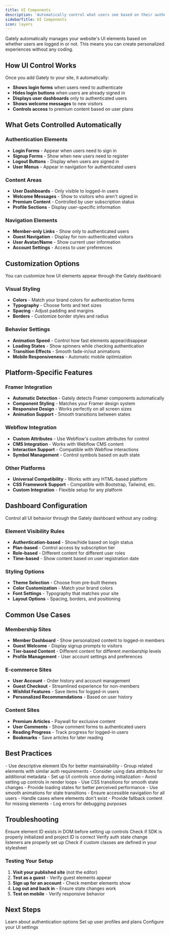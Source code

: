 ```yaml
---
title: UI Components
description: 'Automatically control what users see based on their authentication status'
sidebarTitle: UI Components
icon: layers
---
```


Gately automatically manages your website's UI elements based on whether users are logged in or not. This means you can create personalized experiences without any coding.

## How UI Control Works

Once you add Gately to your site, it automatically:

- **Shows login forms** when users need to authenticate
- **Hides login buttons** when users are already signed in
- **Displays user dashboards** only to authenticated users
- **Shows welcome messages** to new visitors
- **Controls access** to premium content based on user plans

## What Gets Controlled Automatically

### Authentication Elements
- **Login Forms** - Appear when users need to sign in
- **Signup Forms** - Show when new users need to register
- **Logout Buttons** - Display when users are signed in
- **User Menus** - Appear in navigation for authenticated users

### Content Areas
- **User Dashboards** - Only visible to logged-in users
- **Welcome Messages** - Show to visitors who aren't signed in
- **Premium Content** - Controlled by user subscription status
- **Profile Sections** - Display user-specific information

### Navigation Elements
- **Member-only Links** - Show only to authenticated users
- **Guest Navigation** - Display for non-authenticated visitors
- **User Avatar/Name** - Show current user information
- **Account Settings** - Access to user preferences

## Customization Options

You can customize how UI elements appear through the Gately dashboard:

### Visual Styling
- **Colors** - Match your brand colors for authentication forms
- **Typography** - Choose fonts and text sizes
- **Spacing** - Adjust padding and margins
- **Borders** - Customize border styles and radius

### Behavior Settings
- **Animation Speed** - Control how fast elements appear/disappear
- **Loading States** - Show spinners while checking authentication
- **Transition Effects** - Smooth fade-in/out animations
- **Mobile Responsiveness** - Automatic mobile optimization

## Platform-Specific Features

### Framer Integration
- **Automatic Detection** - Gately detects Framer components automatically
- **Component Styling** - Matches your Framer design system
- **Responsive Design** - Works perfectly on all screen sizes
- **Animation Support** - Smooth transitions between states

### Webflow Integration
- **Custom Attributes** - Use Webflow's custom attributes for control
- **CMS Integration** - Works with Webflow CMS content
- **Interaction Support** - Compatible with Webflow interactions
- **Symbol Management** - Control symbols based on auth state

### Other Platforms
- **Universal Compatibility** - Works with any HTML-based platform
- **CSS Framework Support** - Compatible with Bootstrap, Tailwind, etc.
- **Custom Integration** - Flexible setup for any platform

## Dashboard Configuration

Control all UI behavior through the Gately dashboard without any coding:

### Element Visibility Rules
- **Authentication-based** - Show/hide based on login status
- **Plan-based** - Control access by subscription tier
- **Role-based** - Different content for different user roles
- **Time-based** - Show content based on user registration date

### Styling Options
- **Theme Selection** - Choose from pre-built themes
- **Color Customization** - Match your brand colors
- **Font Settings** - Typography that matches your site
- **Layout Options** - Spacing, borders, and positioning

## Common Use Cases

### Membership Sites
- **Member Dashboard** - Show personalized content to logged-in members
- **Guest Welcome** - Display signup prompts to visitors
- **Tier-based Content** - Different content for different membership levels
- **Profile Management** - User account settings and preferences

### E-commerce Sites
- **User Account** - Order history and account management
- **Guest Checkout** - Streamlined experience for non-members
- **Wishlist Features** - Save items for logged-in users
- **Personalized Recommendations** - Based on user history

### Content Sites
- **Premium Articles** - Paywall for exclusive content
- **User Comments** - Show comment forms to authenticated users
- **Reading Progress** - Track progress for logged-in users
- **Bookmarks** - Save articles for later reading

## Best Practices

<AccordionGroup>
  <Accordion title="Element Organization">
    - Use descriptive element IDs for better maintainability
    - Group related elements with similar auth requirements
    - Consider using data attributes for additional metadata
  </Accordion>
  
  <Accordion title="Performance">
    - Set up UI controls once during initialization
    - Avoid setting up controls in render loops
    - Use CSS transitions for smooth state changes
  </Accordion>
  
  <Accordion title="User Experience">
    - Provide loading states for better perceived performance
    - Use smooth animations for state transitions
    - Ensure accessible navigation for all users
  </Accordion>
  
  <Accordion title="Error Handling">
    - Handle cases where elements don't exist
    - Provide fallback content for missing elements
    - Log errors for debugging purposes
  </Accordion>
</AccordionGroup>

## Troubleshooting

<AccordionGroup>
  <Accordion title="Element not found">
    Ensure element ID exists in DOM before setting up controls
  </Accordion>
  
  <Accordion title="Controls not working">
    Check if SDK is properly initialized and project ID is correct
  </Accordion>
  
  <Accordion title="State not updating">
    Verify auth state change listeners are properly set up
  </Accordion>
  
  <Accordion title="CSS not applying">
    Check if custom classes are defined in your stylesheet
  </Accordion>
</AccordionGroup>

### Testing Your Setup

1. **Visit your published site** (not the editor)
2. **Test as a guest** - Verify guest elements appear
3. **Sign up for an account** - Check member elements show
4. **Log out and back in** - Ensure state changes work
5. **Test on mobile** - Verify responsive behavior

## Next Steps

<CardGroup cols={3}>
  <Card
    title="Authentication"
    icon="key"
    href="/authentication"
  >
    Learn about authentication options
  </Card>
  <Card
    title="User Management"
    icon="users"
    href="/user-management"
  >
    Set up user profiles and plans
  </Card>
  <Card
    title="Dashboard"
    icon="settings"
    href="https://app.usegately.com"
  >
    Configure your UI settings
  </Card>
</CardGroup>